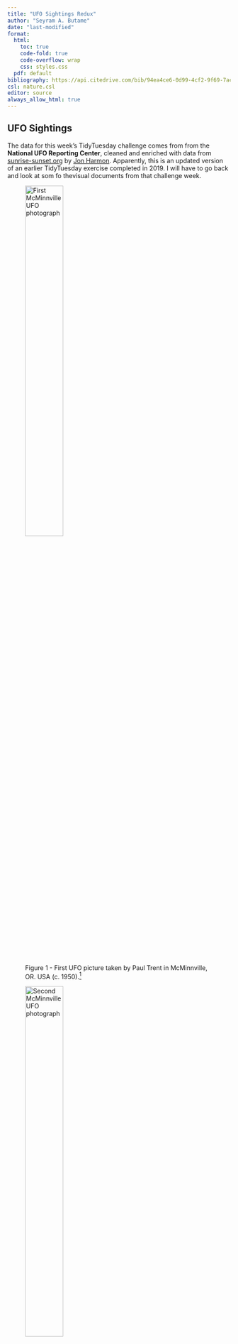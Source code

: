 ```yaml
---
title: "UFO Sightings Redux"
author: "Seyram A. Butame"
date: "last-modified"
format: 
  html:
    toc: true
    code-fold: true
    code-overflow: wrap
    css: styles.css
  pdf: default
bibliography: https://api.citedrive.com/bib/94ea4ce6-0d99-4cf2-9f69-7ac984099349/references.bib?x=eyJpZCI6ICI5NGVhNGNlNi0wZDk5LTRjZjItOWY2OS03YWM5ODQwOTkzNDkiLCAidXNlciI6ICIxOTAyIiwgInNpZ25hdHVyZSI6ICI1YjQyYWJhMGJjN2EwZDRkZGJhNjJjNjAyNTVlODljYzNmMWYyOTYyODMzN2E0YWViYzViYTExNGU5NjYzZTUxIn0=/bibliography.bib
csl: nature.csl
editor: source
always_allow_html: true
---
```


## UFO Sightings

The data for this week's TidyTuesday challenge comes from from the **National UFO Reporting Center**, cleaned and enriched with data from <a href="https://sunrise-sunset.org/">sunrise-sunset.org</a> by <a href="https://github.com/jonthegeek/apis/">Jon Harmon</a>. Apparently, this is an updated version of an earlier TidyTuesday exercise completed in 2019. I will have to go back and look at som fo thevisual documents from that challenge week.

<figure class="img1">
  <img src="img/trent600dpi.jpg" alt="First McMinnville UFO photograph" width="45%">
  <figcaption class="figcap">Figure 1 - First UFO picture taken by Paul Trent in McMinnville, OR. USA (c. 1950).[^1] </figcaption>
</figure>

<figure class="img1">
  <img src="img/trent2600dpi.jpg" alt="Second McMinnville UFO photograph" width="45%">
  <figcaption class="figcap">Figure 2 - Second UFO picture taken by Paul Trent in McMinnville, OR. USA (c. 1950).[^1]</figcaption>
</figure>

## Library

I will be making use of the following packages in R.

1. `tidyverse` -- Workhorse suite fo packages for data wrangling and plotting.[@hughes2019-st]
2. `tidytuesdayR` -- For retrieving the weekly challenge data. [@2019Wickham-td]
3. `camcorder` -- To create a canvas for the plot and visual documents, and for recording steps in creating the final product.[@2022Hughes-cc]
4. `rio` -- A package to help open and save projects and data.[@2021Chan-ri]
5. `ggtext` -- Allows for Markdown and HTML rendering for ggplot2.[@2022Wilke-wt]
6. `showtext` -- Allows for custom fonts in ggplot (such as Google Fonts).[@2022Qiu-px]
7. `here` -- To easily find files and save files using the `here()` function.[@2020Müller-hr]
8. `scales` -- This package is used to customise to control the appearance of axis and legend labels
9. `janitor` -- Tools for examining and cleaning dirty data.[@2023Firke-jw]


```r

library(tidyverse)
library(janitor)
library(tidytuesdayR)
library(camcorder)
library(rio)
library(showtext)
library(ggtext)
library(scales)
library(geofacet)
library(here)
library(ggpath)
library(magick)
library(readr)
library(glue)
library(cowplot)
####
library(patchwork)
library(cropcircles)

```



## Data


```r

##  Using the TidyTuesday API ----

# tuesdata <- tidytuesdayR::tt_load(2023, week = 25)

# ufo_sightings <- tuesdata$`ufo_sightings`
# 
# places <- tuesdata$`places`
# 
# day_parts_map <- tuesdata$`day_parts_map`
# 
# export(ufo_sightings, file = "data/ufo_sightings.csv", format = "csv")
# export(places, file = "data/places.csv", format = "csv")
# export(day_parts_map, file = "data/day_parts_map.csv", format = "csv")


## Direct Download from Github ----

# ufo_sightings <- read_csv("https://raw.githubusercontent.com/rfordatascience/tidytuesday/master/data/2023/2023-06-20/ufo_sightings.csv") 
# 
# places <- read_csv("https://raw.githubusercontent.com/rfordatascience/tidytuesday/master/data/2023/2023-06-20/places.csv")
# 
# day_parts_map <- read_csv("https://raw.githubusercontent.com/rfordatascience/tidytuesday/master/data/2023/2023-06-20/day_parts_map.csv")

## Data Source ----

# https://github.com/rfordatascience/tidytuesday/blob/master/data/2023/2023-06-20/readme.md

ufo_sightings <- read_csv("data/ufo_sightings.csv")

places <- read_csv("data/places.csv")

day_parts_map <- read_csv("data/day_parts_map.csv")  %>%
  as_tibble()

```

## Viewing the Data

```r

# View Data ----



```

# Color Palette

For some reason, when we think of Aliens and UFOs we think of greens, shades of black and grey, silvery, and perhaps blues. Apart from the greens, I think these are colors that are friendly to those who are colorblind. I wanted to give it my own take and went hunting for a suitable palette. I found the following on Pintrest (shown by their HEX values): #b6f486,#88d4c3,#a8aedd,#8769b6,#400e63 colors.[^3] I may not use them all but we shall see.


```r

#  Plot Aesthetics ----

bkgcol    <- "#FDFAF1"    # Background Color
ttlcol    <- "#010101"    # Title color. I'm going with the dark purple.
subttlcol <- "#010101"    # Subtitle color
capcol    <- "#010101"    # Caption color
txtcol    <- "#400E63"    # Text color
# 
alien     <- c("#400e63", "#532672", "#663e82", "#795691", "#8c6ea1", "#9f86b1") %>%
  rev()

# Modifications to 
txt <- alien[1]
accent <- txt


```

## Fonts

Dan Ohem used the fonts **Barlow** and **Orbitron**. The Orbitron font in particular looks very space age. This is great, but I feel it is a bit too on the nose. I am comfortable with a more traditional looking font. When I was Googling around, I across **Michroma**, which may be a good substitute for Orbitron if you're looking for that. It has got that sans serif look and and spaced out in a way that looks a bit like glypphs punched out by some advanced computer. Another font, **Spectral**, may also be an option. However, **Spectral** is a serif font. There is also **Gruppo**, another san-serif font. However, I will go with **Raleway** and **Montserrat**. Both are sans-serif fonts, but the former looks to have a tighter knit, while Montserrat feels a bit more relaxed (the more dapper version of an Arial if you will).

In previous projects, I have made use of the `str_glue()` function, which is a part of the `stringr` package in tidyverse. That function acts as wrapper giving you some of the basic functionality of concatenating strings. However, the actual glue package is more versatiel and useful for that. In this particularly exercise, I have chosen to use the glue package.


```r

font_add("fa-brands", regular = "/Users/seyramb/Library/Fonts/Font Awesome 6 Brands-Regular-400.otf")

font_add("fa-solid", regular = "/Users/seyramb/Library/Fonts/Font Awesome 6 Free-Solid-900.otf")

font_add_google("Raleway", "ral")
font_add_google("Montserrat", "mon")
showtext_auto()

ft <- "ral"
ft1 <- "mon"

# DEFINE CONTACT INFO SYMBOLS ----


mt  <- glue("<span style='font-family:fa-brands; color:{txtcol}'>&#xf4f6;</span>") # Mastodon

tw  <- glue("<span style='font-family:fa-brands; color:{txtcol}'>&#xf099;</span>") # Twitter

gh  <- glue("<span style='font-family:fa-brands; color:{txtcol}'>&#xf09b;</span>") # Github


space <- glue("<span style='color:{bkgcol};font-size:1px'>'</span>")

space2 <- glue("<span style='color:{bkgcol}'>--</span>") # can't believe I'm doing this

# cap_text <- glue("@butames@mastodon.cloud @butames butames/TidyTuesdaySABTools: #rstats #ggplot")

cap_text <- glue("Code: {tw} @butames {gh} butames &bull; Tools: #rstats #ggplot")

```

## Data Wrangling

One of the features of `R` I like, is that you can create objects out of anything, which can then read into another object. Be it an image, vector, or even another dataframe. In this case, I am attaching an image saved in R as the object **dfufo**. It is the silhouette of a UFO with lights. I am hoping to use it later in one of the plots I create, most likely a modified pie chart (this is inspired Dan Oehm). The image itself is from a website called OpenClipArt.[^2]

I am trying to get into the habit of being strategic with my data cleaning and that means using functions that make my life easier. The `clean_name()` function from the **janitor** package, cleans up variable names when you import data (e.g., it will replace spaces with an "_" or remove special characters. Really anything that R struggles with. There isn't an equivalent of this function in dplyr. Typically, when you import the data with the problematic variable names, R will do its best to clean it up. You will then have to use the rename() function in **dplyr** to clean them up. The **janitor** packaage makes this process less cumbersome. The `clean_names()` function in janitor is more powerful than the `rename()` function in dplyr. The clean_names() function can automatically clean up column names, replacing spaces with underscores, converting to lowercase, and removing special characters).

One thing about this process, is that I have learned to create and use functions in R. Or at least I know have a rudimentary knowledge of it. The below code snippet does the following:


```
sample_summary <- function(n) {
  x <- ufo_sightings %>%
    mutate(id = 1:n()) %>%
    filter(str_length(summary) > 120) %>%
    sample_n(n)
  text <- x %>%
    pull(summary) %>%
    str_to_sentence()
  list(
    text = paste0('"...', text, '..."'),
    id = x$id
  )
}
```

Another wonderful quality of R is that you can even create and store images in a data object. For example, below in the data object named df5ufo it contains three columns: **x**, **y**, and **image**. I downloaded a UFO silhoutte image, and I upload that into the dataframe using the written script. The **x** and **y** columns store the coordinates of the center of UFO image, and the image column stores the image itself.


```r

# PREPARE A SUBSAMPLES OF DATA ----

# Create a dataframe with a subsample of data that sums the total population of each state using the total population of the towns/cities where the UFO was sighted.

df1 <- places %>%
  filter(country_code == "US") %>%
  group_by(state) %>%
  summarise(pop = sum(population)) %>%
  ungroup()

# RATE OF UFO SIGHTINGS  ----

#  Create a dataframe that calculates the rate of sightngs in each state using the population of the sighting towns/cities as the denominator (df1).

df2 <- ufo_sightings %>%
  filter(country_code == "US") %>%
  count(state) %>%
  left_join(df1, by = "state") %>%
  mutate(
    r = n/pop*10000,
    x = ((r - min(r))/(max(r) - min(r)) * (1 - 0.2) + 0.2),
    xmin = (1-x)/2,
    xmax = x + (1-x)/2,
    alpha = r/max(r)
    )

# UFO SHAPE ----
# Many UFO sightings account for a particular shape of the object (e.g., disc, orb, etc.).
# We also want to limit this type of siting to the top 10 to create our plot.
# This data will be used to create a horizontal bar chart.

df3 <- ufo_sightings %>%
  group_by(shape) %>%
  summarise(numbers = n()) %>%
  mutate(percent = (numbers / sum(numbers)*100), 
         percent = round(percent, 2)) %>%
  arrange(desc(numbers)) %>%
  mutate(shape = ifelse(is.na(shape), "unknown", shape)) %>%
  filter(!shape %in% c("unknown", "other")) %>%
  slice_head(n=10) %>%
  mutate(shape = as.character(shape),
         shape = str_to_title(shape))

# A note, I filter out the observations that correspond to an Unknown structure, or a structure that the sightee classified as "Other". I did this using the `filter()` function. Specifically, `filter(!shape %in% c("unknown", "other"))`. Just so you are aware, the %in% operator in R is used to check if a value is contained in a vector. So, the expression shape %in% c("unknown", "other") checks if the shape variable is contained in the vector c("unknown", "other"). If the shape variable is contained in the vector, then the condition is met and the row will be kept. If the shape variable is not contained in the vector, then the condition is not met and the row will be dropped.

# I also used the `str_to_title()` to change the first letter of each word in the shape column to an uppercase. It makes for a plot labeling that is cleaner looking.


# TIME OF DAY -SIGHTINGS
# Time of day with the most sightings. First we create variables for the day of the week (shown as a string), for the day (shown as an integer running from 1 through 7), then for the hour of the day (also as an integer running from 0 through 23). Hence we are looking to generate a 

df4 <- ufo_sightings %>%
  mutate(
    day = wday(reported_date_time),
    hour = hour(reported_date_time),
    wday = wday(reported_date_time, label = TRUE)
  ) %>%
  count(day, wday, hour) %>%
  mutate(
    alpha = n/max(n), # We create an alpha with which to color our chart.
    hour_lab = case_when( # This particular variable is a label for the hour that intuitive and readable.
      hour == 0 ~ "12am",
      hour <= 12 ~ paste0(hour, "am"),
      hour == 12 ~ "12pm",
      TRUE ~ paste0(hour-12, "pm"))
    )

# OBJECT CONTAINING UFO SVG ----

# I imported this image (it is a silhouette) from a free clip art website.
# The below code is placing the image in a dataframe
dfufo <- tibble(
  x = 0,
  y = -5,
  image = image_read("img/ufo.svg") %>%
    image_fill(color = "none", fuzz = 10) %>%
    circle_crop()
)

# SAMPLE RANDOM DESCRIPTORS OF SIGHTINGS
# In the original dataframe, there is a variable (i.e., **summary**) where they provide a descriptor of the sighting. For instance 

sample_summary <- function(n) {
  x <- ufo_sightings %>%
    mutate(id = 1:n()) %>%
    filter(str_length(summary) > 120) %>%
    sample_n(n)
  text <- x %>%
    pull(summary) %>%
    str_to_sentence()
  list(
    text = paste0('"...', text, '..."'),
    id = x$id
  )
}

quotes <- paste0('"...', str_to_sentence(ufo_sightings$summary[c(47816, 6795, 93833)]), '..."')

```




## HEX Tile Map

Increasingly, I have been seeing the use of HEX tile maps or plots in data vizual documents, particularly when it comes to showing a map of continental USA, when your objective is not to worry about relief features or borders, that are typically the feature of a map visual. Maps are relevant because you want to show information about a physical area relative to another (e.g., where one city is relative to another city in terms of distance). However, you may simply want to allude to the notion of a map without having those kinds of features be central to what you are creating. For instance, you create a visual document, that shows some representation of each state with some data on it, but nothing else, other than the general positioning of the state. Hence the HEX tile map. In my experience it is somewhat straightforward in Tableau or Power BI. I have never attempted it in Looker Studio (i.e., Google's BI service). Anyway, there are different ways to create one in R, and the below is an approximation. 

The main inspiration for this plot was the work of <a href="www.twitter.com/danoehm">Dan Oehm</a> on twitter.

However, their approach to arrranging the different plots on the page, feels a bit complicated to me. I am going to try and duplicate their approach, but I will make use of the `cowplot` package. They used the `patchwork` package to achieve what I am attempting to do here.

Making HEX tile map/ HEX bin map with `ggplot` can be challenging. However the `geofacet` package, helps you get around this process a bit easier.

```r

g_us <- df2 %>%
  ggplot() +
  geom_rect(aes(xmin = 0, xmax = 1, ymin = 0, ymax = 1, alpha = alpha), fill = accent) +
  geom_text(aes(x=0.5, y=0.7, label = state), 
            lineheight = 0.25, 
            family = ft, 
            size = 4, 
            colour = bkgcol, 
            fontface = "bold") +
  geom_text(aes(x=0.5, y=0.3, label = round(r, 1)), 
            lineheight = 0.25, 
            family = ft, 
            size = 2, 
            colour = bkgcol, 
            fontface = "bold") +
  facet_geo(~state) +
  scale_alpha_identity() +
  coord_fixed() +
  labs(subtitle = "UFO sightings per 10K of sighting cities") +
  theme_void() +
  theme(
    strip.text = element_blank(),
    plot.subtitle = element_text(family = ft1, 
                                 size = 25, 
                                 hjust = 1, 
                                 colour = txt, 
                                 margin = margin(b = 10)),
    legend.position = "none"
  )

g_us

```

### Modified Pie Chart

Pie charts are reviled who create professional data visual documents professionally. While visually appealing, they can be difficult to interpret particualrly when the data don't show wide variation. And there is wide variation in the categories, one option is to simply rely on a bar chart or a stacked bar chart. given this, move forward with using pie charts cautiously. 

The package ggplot has a bit of a workaround for creating pie charts, which involves the use of the `coord_polar()` function. The `coord_polar()` is used in ggplot to create pie charts. It is a function that essentially modifies tiled plot, giving the aesthetic appearance of a pie chart. Similar to what happens when you use the cord_flip() function to turn a vertical bar chart into a horizontal bar chart. This is thanks to the work and insight of Dan Oshem. The `geom_tile()` function is what you will traditionally use to create heat map.



```r


g_day <- df4 %>%
  ggplot() +
  geom_tile(aes(x = hour, y = day, alpha = alpha), # Adds the labels for the time
            fill = accent, 
            height = 0.9, 
            width = 0.9) +
  geom_text(aes(hour, 9, label = hour_lab), 
            colour = accent, 
            family = ft, 
            size   = 2) +
  geom_text(aes(0, day, label = str_sub(wday, 1, 1)), # Adds the labels for the day
            colour   = bkgcol,
            family   = ft,
            size     = 2) +
  geom_from_path(aes(0, -5, path = image), # Adds the image
                 dfufo,
                 width = 0.25) +
  scale_alpha_identity() +
  coord_polar(theta = "x", start = 0, direction = 1) +
  ylim(-4, 9) +
  xlim(NA, 23.55) +
  theme_minimal() +
  theme(plot.background = element_rect(fill = bkgcol, colour = bkgcol)
        )

g_day

```


## Define Titles and Captions

```r

ttl_text    <- glue("Most common UFO structures.") 
sub_text    <- glue("Of the thousands of UFO sightings, these are the ten most common structures.") 

```


### Bar Chart

My thought is that the code I am working on contains some redundancies or at least the configuration is not the way I would create plots (I am basing this off the work of Dan Oshem, who always does great work.). For creating bar charts, I prefer what I detail below. For instance, the creator (Dan Oshem), made use of the `geom_col` function, which creates a bar chart such that the bar heights or lengths (if looking at it horizontally) represent the absolute numbers. However, I prefer using the `geom_bar` which creates bars based on proportion It is a an easier way to interpret data visually, and for when you actually plot proportions. To do this, I created a proportion column (interpreted as percent values.)

```r

# PLOT 3 - BAR CHART OF COMMONLY REPORTED STRUCTURES ----

## Create the plot----
pf3 <- df3 %>%
  ggplot(aes(x = reorder(shape, percent), y = percent)) +
  geom_bar(stat = "identity", fill = accent) +
  geom_text(aes(label = percent), family = ft, position=position_stack(vjust=0.5)) +
  
  ## Change plot to horizontal ----
  coord_flip(clip = "off") +
  
  ## Add labels to the plot----
  labs(x = "",
       y = "Percent of reported sightings (%)",
       title = ttl_text,
       subtitle = sub_text,
       caption = cap_text) +
  
  ## Give the plot a theme ----
  theme_minimal() +
  theme(
    plot.title.position = "plot",
    plot.caption.position = "plot",
    legend.position       = "none",
    plot.background       = element_rect(fill = bkgcol, color = bkgcol),
    panel.background      = element_rect(fill = bkgcol, color = bkgcol),
    plot.margin           = margin(t = 10, b = 10, r = 10, l = 10),
    axis.title.x          = element_text(size = 10, face = "bold", family = ft, color = txtcol, margin = margin(t=10)),
    axis.title.y          = element_text(size = 10, face = "bold", family = ft, color = txtcol, margin = margin(t=10), hjust = 0.5),
    axis.text.y           = element_text(size = 10, family = ft, color = txtcol, hjust = 0),
    axis.line.x           = element_line(linetype = "solid", linewidth = 0.1, color = txtcol),
    panel.grid.major.y    = element_line(linetype = "dotted", linewidth = 0.15, color = "#400E63"),
    panel.grid.minor.y    = element_blank(),
    panel.grid.major.x    = element_blank(),
    panel.grid.minor.x    = element_blank(),
    plot.title            = element_markdown(
      family  = ft,
      colour  = txtcol,
      face    = "bold",
      size    = 12,
      hjust   = 0.5,
      vjust   = 0.5
    ),
    plot.subtitle         = element_markdown(
      family  = ft,
      colour  = txtcol,
      size    = 8,
      hjust   = 0.5,
      vjust   = 0.5
    ),
    plot.caption          = element_markdown(
      family  = ft,
      colour  = txtcol,
      face    = "italic",
      size    = 8,
      hjust   = 0.5,
      vjust   = 0.5
    )
  )

## Display the plot----

pf3

```

## Create Data Vizual

With the above code, I have created a individual plots for what I want to show with the data. Now the job is to arrange it all on broad sheet. My

```r

p1 <- plot_grid(g_us, g_day, labels = c("A", "B")) 

p1

```




## Create Plots

Using patchwork and cropcircles

```r


g_base <- ggplot() +
  labs(
    title = "UFO Sightings",
    subtitle = "Summary of over 88k reported sightings across the US",
    caption = cap_text
    ) +
  theme_void() +
  theme(
    text = element_text(family = ft, size = 48, lineheight = 0.3, colour = txt),
    plot.background = element_rect(fill = bkgcol, colour = bkgcol),
    plot.title = element_text(size = 128, face = "bold", hjust = 0.5, margin = margin(b = 10)),
    plot.subtitle = element_text(family = ft1, hjust = 0.5, margin = margin(b = 20)),
    plot.caption = element_markdown(family = ft1, colour = colorspace::darken(txt, 0.5), hjust = 0.5, margin = margin(t = 20)),
    plot.margin = margin(b = 20, t = 50, r = 50, l = 50),
    axis.text.x = element_text()
  )
quote1 <- ggplot() +
  annotate("text", x = 0, y = 1, label = str_wrap(quotes[1], 40),
           family = ft1, colour = txt, size = 16, hjust = 0, fontface = "italic", lineheight = 0.4) +
  xlim(0, 1) +
  ylim(0, 1) +
  theme_void() +
  coord_cartesian(clip = "off")

quote2 <- ggplot() +
  annotate("text", x = 0, y = 1, label = str_wrap(quotes[2], 25),
           family = ft1, colour = txt, size = 16, hjust = 0, fontface = "italic", lineheight = 0.4) +
  xlim(0, 1) +
  ylim(0, 1) +
  theme_void() +
  coord_cartesian(clip = "off")

quote3 <- ggplot() +
  annotate("text", x = 0, y = 1, label = str_wrap(quotes[3], 25),
           family = ft1, colour = txt, size = 16, hjust = 0, fontface = "italic", lineheight = 0.4) +
  xlim(0, 1) +
  ylim(0, 1) +
  theme_void() +
  coord_cartesian(clip = "off")

g_final <- g_base +
  inset_element(pf3, left = 0, right = 1, top = 1, bottom = 0.66) +
  inset_element(g_us, left = 0.42, right = 1, top = 0.74, bottom = 0.33) +
  inset_element(g_day, left = 0, right = 0.66, top = 0.4, bottom = 0) +
  inset_element(quote1, left = 0.5, right = 1, top = 0.8, bottom = 0.72) +
  inset_element(quote2, left = 0, right = 1, top = 0.52, bottom = 0.4) +
  inset_element(quote3, left = 0.7, right = 1, top = 0.2, bottom = 0) +
  plot_annotation(
    theme = theme(
      plot.background = element_rect(fill = bkgcol, colour = bkgcol)
    )
  )

ggsave(plot = g_final, filename = "/Users/seyramb/Documents/GitHub/TidyTuesdaySAB/20230620TT/ufo.png", height = 16, width = 10)
```


## Image Source

[^1]:<a href="https://en.wikipedia.org/wiki/McMinnville_UFO_photographs">Paul Trent, Public domain, via Wikimedia Commons</a>
[^2]:<a href=“https://openclipart.org/detail/319710/ufo-silhouette”>UFO silhouette by  liftarn (uploaded on March 3, 2020)</a>
[^3]: <a href="https://www.color-hex.com/color-palette/16419">ALIENS Color Palette by pastelpixelegg</a> 

